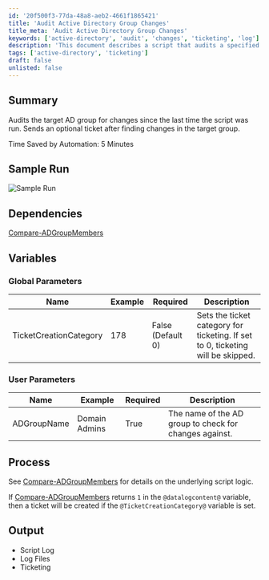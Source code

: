 ```yaml
---
id: '20f500f3-77da-48a8-aeb2-4661f1865421'
title: 'Audit Active Directory Group Changes'
title_meta: 'Audit Active Directory Group Changes'
keywords: ['active-directory', 'audit', 'changes', 'ticketing', 'log']
description: 'This document describes a script that audits a specified Active Directory group for changes since the last execution. It optionally creates a ticket if changes are detected, facilitating better tracking and management of AD group modifications.'
tags: ['active-directory', 'ticketing']
draft: false
unlisted: false
---
```

## Summary

Audits the target AD group for changes since the last time the script was run. Sends an optional ticket after finding changes in the target group.

Time Saved by Automation: 5 Minutes

## Sample Run

![Sample Run](../../../static/img/AD---Audit-Group-Members/image_1.png)

## Dependencies

[Compare-ADGroupMembers](https://proval.itglue.com/DOC-5078775-7184686)

## Variables

### Global Parameters

| Name                     | Example | Required          | Description                                                                                      |
|--------------------------|---------|-------------------|--------------------------------------------------------------------------------------------------|
| TicketCreationCategory    | 178     | False (Default 0) | Sets the ticket category for ticketing. If set to 0, ticketing will be skipped.                |

### User Parameters

| Name          | Example        | Required | Description                                                |
|---------------|----------------|----------|------------------------------------------------------------|
| ADGroupName   | Domain Admins  | True     | The name of the AD group to check for changes against.     |

## Process

See [Compare-ADGroupMembers](https://proval.itglue.com/DOC-5078775-7184686) for details on the underlying script logic.

If [Compare-ADGroupMembers](https://proval.itglue.com/DOC-5078775-7184686) returns `1` in the `@datalogcontent@` variable, then a ticket will be created if the `@TicketCreationCategory@` variable is set.

## Output

- Script Log
- Log Files
- Ticketing












